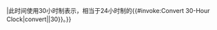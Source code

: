 {{abbr|{{#invoke:Convert 30-Hour Clock|verify|{{{1}}}|30}}|此时间使用30小时制表示，相当于24小时制的{{#invoke:Convert 30-Hour Clock|convert|{{{1}}}|30}}。}}